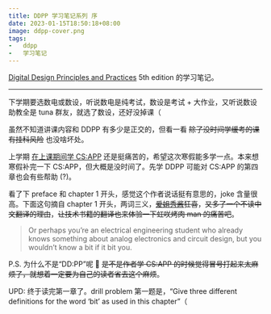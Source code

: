 ```yaml
---
title: DDPP 学习笔记系列 序
date: 2023-01-15T18:50:18+08:00
image: ddpp-cover.png
tags:
-   ddpp
-   学习笔记
---
```


[Digital Design Principles and Practices](https://wakerly.org/DDPP/) 5th edition 的学习笔记。

<Excerpt />

---

下学期要选数电或数设，听说数电是纯考试，数设是考试 + 大作业，又听说数设助教全是 tuna 群友，就选了数设，还好没掉课（

虽然不知道讲课内容和 DDPP 有多少是正交的，但看一看 ~~除了没时间学缓考的课有挂科风险~~ 也没啥坏处。

上学期 [在上课期间学 CS:APP](/post/2022/09/csapp) 还是挺痛苦的，希望这次寒假能多学一点。本来想寒假补完一下 CS:APP，但大概是没时间了。先学 DDPP 可能对 CS:APP 的第四章也会有些帮助 (?)。

看了下 preface 和 chapter 1 开头，感觉这个作者说话挺有意思的，joke 含量很高。下面这句摘自 chapter 1 开头，两词三义，~~[<span class="aisan">爱姐</span>](https://zh.moegirl.org.cn/宫下爱)[<span class="mia">秀酱</span>](https://zh.moegirl.org.cn/内田秀)狂喜~~，~~又多了一个不读中文翻译的理由~~，~~让技术书籍的翻译也来体验一下<span class="nijigasaki">虹咲</span>烤肉 man 的痛苦吧~~。

> Or perhaps you’re an electrical engineering student who already knows something about analog electronics and circuit design, but you wouldn’t know a bit if it bit you.

P.S. 为什么不是“DD:PP”呢 🤔 ~~是不是作者学 CS:APP 的时候觉得冒号打起来太麻烦了，就想着一定要为自己的读者省去这个麻烦~~。

UPD: 终于读完第一章了。drill problem 第一题是，“Give three different definitions for the word ‘bit’ as used in this chapter”（
